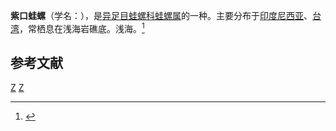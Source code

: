 {{Speciesbox 
| taxon = Bursa rosa
| binomial_authority = (Perry, 1811)
}}
'''紫口蛙螺'''（学名：''{{lang|la|Bursa rosa}}''），是[[异足目|异足目]][[蛙螺科|蛙螺科]][[蛙螺属|蛙螺属]]的一种。主要分布于[[印度尼西亚|印度尼西亚]]、[[台湾|台湾]]，常栖息在浅海岩礁底。浅海。<ref>{{cite web|url=http://shell.sinica.edu.tw/chinese/shellbase_detail.php?science_no=773|title=国际贝库：紫口蛙螺|publisher=台湾贝类资料库|accessdate=2009-08-11}}</ref>

== 参考文献 ==
{{reflist}}
{{taxonbar}}
[[Category:_1811年描述的动物|Z]]
[[Category:蛙螺属|Z]]